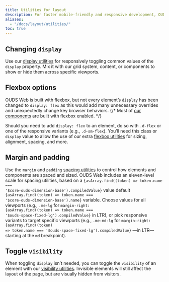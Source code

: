 ```yaml
---
title: Utilities for layout
description: For faster mobile-friendly and responsive development, OUDS Web includes dozens of utility classes for showing, hiding, aligning, and spacing content.
aliases:
  - "/docs/layout/utilities/"
toc: true
---
```



## Changing `display`

Use our [display utilities]([[docsref:/utilities/display]]) for responsively toggling common values of the `display` property. Mix it with our grid system, content, or components to show or hide them across specific viewports.

## Flexbox options

OUDS Web is built with flexbox, but not every element’s `display` has been changed to `display: flex` as this would add many unnecessary overrides and unexpectedly change key browser behaviors.
{/* Most of [our components]([[docsref:/components/alerts]]) are built with flexbox enabled. */}

Should you need to add `display: flex` to an element, do so with `.d-flex` or one of the responsive variants (e.g., `.d-sm-flex`). You’ll need this class or `display` value to allow the use of our extra [flexbox utilities]([[docsref:/utilities/flex]]) for sizing, alignment, spacing, and more.

## Margin and padding

Use the `margin` and `padding` [spacing utilities]([[docsref:/utilities/spacing]]) to control how elements and components are spaced and sized. OUDS Web includes an eleven-level scale for spacing utilities, based on a <code>{asArray.find((token) => token.name === '$core-ouds-dimension-base').compiledValue}</code> value default <code>{asArray.find((token) => token.name === '$core-ouds-dimension-base').name}</code> variable. Choose values for all viewports (e.g., `.me-lg` for <code>margin-right: {asArray.find((token) => token.name === '$ouds-space-fixed-lg').compiledValue}</code> in LTR), or pick responsive variants to target specific viewports (e.g., `.me-md-lg` for <code>margin-right: {asArray.find((token) => token.name === '$ouds-space-fixed-lg').compiledValue}</code> —in LTR— starting at the `md` breakpoint).

## Toggle `visibility`

When toggling `display` isn’t needed, you can toggle the `visibility` of an element with our [visibility utilities]([[docsref:/utilities/visibility]]). Invisible elements will still affect the layout of the page, but are visually hidden from visitors.
